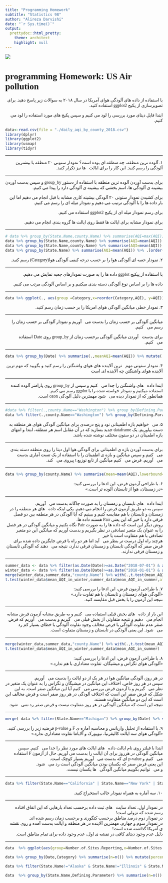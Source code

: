 ```yaml
---
title: "Programming Homework"
subtitle: "Statistics 98"
author: "Alireza Darvishi"
date: "`r Sys.time()`"
output:
  prettydoc::html_pretty:
    theme: architect
    highlight: null
---
```


<div align="center" font>
<img  src="images/im01.jpg"  align = 'center'>
</div>
<h1 dir="LTR"> 
<font face="chalkboard">
programming Homework: US Air pollution 
</font>
</h1>

<p dir="RTL"> 
<font face="b nazanin">
با استفاده از داده های آلودگی هوای آمریکا در سال ۲۰۱۸ به سوالات زیر پاسخ دهید.
برای تصویرسازی از پکیج ggplot2 استفاده کنید.
</font>
</p>

<p dir="RTL"> 
<font face="b kamran">
ابتدا فایل دیتای مورد بررسی را لود می کنیم و سپس پکیج های مورد استفاده را لود می کنیم.
</font>
</p>

```r
data<-read.csv(file = "./daily_aqi_by_county_2018.csv")
library(dplyr)
library(ggplot2)
library(usmap)
library(tidyr)
```


***
<p dir="RTL">
<font face="b nazanin">
۱. آلوده ترین منطقه، چه منطقه ای بوده است؟ نمودار ستونی ۲۰ منطقه با بیشترین آلودگی را رسم کنید.
این کار را برای ایالتها نیز تکرار کنید.
</font>
</p>

***

<p dir="RTL"> 
<font face="b kamran">
برای بدست آوردن آلوده ترین منطقه با استفاده از دستور group_by و سپس بدست آوردن بیشینه ی آلودگی ها، اسم بخشی که بیشینه ی آلودگی دارد را پیدا می کنیم.
</p>
<p dir="RTL">
برای کشیدن نمودار ستونی ۲۰ آلودگی بیشینه کاری مشابه با قبل انجام می دهیم اما این بار داده ها را با آلودگی ترتیب می دهیم و نمودار میله ای را رسم  می کنیم.
</p>
<p dir="RTL">
برای رسم نمودار میله ای از پکیج ggplot2 استفاده می کنیم.
</p>
<p dir="RTL">
برای نمودار مشابه برای ایالت ها فقط روی ایالت ها گروه بندی انجام می دهیم.
</font>
</p>
***
```r
# data %>% group_by(State.Name,county.Name) %>% summarise(AQI=max(AQI))
data %>% group_by(State.Name,county.Name) %>% summarise(AQI=mean(AQI)) %>% .[which.max(.$AQI),] %>% .[2] %>% print(.,max.levels=0)
data %>% group_by(State.Name,county.Name) %>% summarise(AQI=mean(AQI)) %>% .[order(.$AQI,decreasing = TRUE),] %>% .[1:20,] %>% ggplot(., aes(x=reorder((function (x) substr(x,1,10))(county.Name),-AQI), y=AQI)) +geom_bar(stat="identity",color="darkblue",fill="blue")+labs(x="county",title = "Top 20 counties in AQI")+theme(axis.text.x = element_text(angle=90))
data %>% group_by(State.Name) %>% summarise(AQI=mean(AQI)) %>% .[order(.$AQI,decreasing = TRUE),] %>% .[1:20,] %>% ggplot(., aes(x=reorder((function (x) substr(x,1,10))(State.Name),-AQI), y=AQI)) +geom_bar(stat="identity",color="darkblue",fill="blue")+labs(x="state",title = "Top 20 States in AQI")+theme(axis.text.x = element_text(angle=90))
```

<p dir="RTL">
<font face="b nazanin">
۲. نمودار جعبه ای آلودگی هوا را بر حسب درجه کیفی آلودگی هوا(Category) رسم کنید.
</font>
</p>
***
<p dir="RTL"> 
<font face="b kamran">
با استفاده از پیکیج ggplot داده ها را به صورت نمودارهای جعبه نمایش می دهیم.
</p>
<p dir="RTL">
داده ها  را بر اساس نوع آلودگی دسته بندی میکنیم و بر اساس آلودگی مرتب می کنیم.
</font>
</p>
***
```r
data %>% ggplot(., aes(group =Category,x=reorder(Category,AQI), y=AQI)) + geom_boxplot() +labs(x="Category",title = "Box plot for AQI Vs Category") + theme(axis.text.x = element_text(angle=7))
```

<p dir="RTL">
<font face="b nazanin">
۳. نمودار خطی میانگین آلودگی هوای امریکا را بر حسب زمان رسم کنید.
</font>
</p>

***
<p dir="RTL"> 
<font face="b kamran">
میانگین آلودگی بر حسب زمان را بدست میآوریم و نمودار آلودگی بر حسب زمان را رسم میکنیم.
</p>
<p dir="RTL">
برای بدستآوردن میانگین آلودگی برحسب زمان از group_by روی Date استفاده میکنیم.
</font>
</p>
***
```r
data %>% group_by(Date) %>% summarise(.,meanAQI=mean(AQI)) %>% mutate(.,Days=as.Date(Date)) %>% ggplot(.,aes(x=Days,y=meanAQI))+geom_point()+geom_line()
```



<p dir="RTL">
<font face="b nazanin">
۴. نمودار ستونی مهمترین آلاینده های هوای واشنگتن را رسم کنید و بگویید که مهم ترین آلاینده هوای واشنگتن چه آلاینده ای است
</font>
</p>

***
<p dir="RTL"> 
<font face="b kamran">
ابتدا دادههای واشنگتن را جدا میکنیم و سپس از group_by روی پارامتر آلوده کننده استفاده میکنیم و نمودار خواسته شده را با ggplot رسم می کنیم.
<br>
همانطور که از نمودار دیده میشود مهمترین دلیل آلودگی ozon است.
</p>
</font>

***
```r
#data %>% filter(.,county.Name=="Washington") %>% group_by(Defining.Parameter) %>% summarise(days=n()) %>% View()
data %>% filter(.,county.Name=="Washington") %>% group_by(Defining.Parameter) %>% ggplot(.,aes(x=Defining.Parameter))+geom_bar()+labs(y="number of occurrence",x="Defining parameter",title="column bar for Defining parmeter")
```


<p dir="RTL">
<font face="b nazanin">
۵. میخواهیم بازه اطمینانی نود و پنج درصدی برای میانگین آلودگی هوای هر منطقه به دست بیاوریم.
یک dataframe جدید بسازید که در آن مقابل اسم هر منطقه، ابتدا و انتهای بازه اطمینان در دو ستون مختلف نوشته شده باشد.
</font>
</p>

***
<p dir="RTL"> 
<font face="b kamran">
برای بدست آوردن بازه ی اطمینانی برای آلودگی هوا اول دیتا را روی منطقه دسته بندی میکنیم و سپس میانگین و بازه ی اطمینان را با استفاده از یک تست آماری بدست میآوریم. فرض میکنیم میانگین از تابع توزیع t پیروی میکند.
</p>
</font>

***
```r
data %>% group_by(county.Name) %>% summarise(mean=mean(AQI),lowerbound=t.test(AQI)$conf.int[1],upperbound=t.test(AQI)$conf.int[2])
```


<p dir="RTL">
<font face="b nazanin">
۶. با طراحی آزمون فرض، این ادعا را بررسی کنید:
<br>
«در زمستان، هوا از تابستان آلوده تر است.»
</font>
</p>

***
<p dir="RTL"> 
<font face="b kamran">
ابتدا دادههای تابستان و زمستان را به صورت جاگانه بدست میآوریم.
<br>
سپس به دو طریق آزمون فرض را انجام می دهیم. یکی اینکه دادههای هر منطقه را در زمستان و تابستان با هم مقایسه کنیم و ببینیم که آیا آلودگی در هر منطقه بین دو فصل فرقی دارد یا خیر که این یعنی Pair هستند داده ها.
<br>
روش دیگر این است که داده ها را به صورت Pair نگاه نکنیم و میانگین آلودگی در هر فصل را به عنوان یک متغیر تصادفی در نظر بگیریم و بدست آوریم که میانگین این دو متغیر تصادفی با هم متفاوت است یا خیر
<br>
هرچند راه اول درست تر بنظر میآید اما هر دو راه با فرض جایگزین داده شده برای فرض صفر که آلودگی تابستان و زمستان فرقی ندارد، نتیجه میدهند که آلودگی تابستان و زمستان فرقی ندارند.
</p>
</font>

***
```r
summer_data <- data %>% filter(as.Date(Date)>=as.Date("2018-07-01") & as.Date(Date)<as.Date("2018-10-01")) %>% group_by(county.Name) %>% summarise("mean_AQI_in_summer"=mean(AQI))
winter_data <- data %>% filter(as.Date(Date)>=as.Date("2018-01-01") & as.Date(Date)<as.Date("2019-04-01")) %>% group_by(county.Name) %>% summarise("mean_AQI_in_winter"=mean(AQI))
merge(winter_data,summer_data,"county.Name") %>% with(.,t.test(mean_AQI_in_winter,mean_AQI_in_summer,paired = TRUE,alternative = "greater"))
t.test(winter_data$mean_AQI_in_winter,summer_data$mean_AQI_in_summer,alternative = "greater")
```
<p dir="RTL">
<font face="b nazanin">
۷. با طراحی آزمون فرض، این ادعا را بررسی کنید:
<br>
«آلودگی هوای زمستان و تابستان با هم تفاوت دارد.»
<br>
نتیجه این آزمون را با بخش قبل مقایسه کنید.
</font>
</p>

***
<p dir="RTL"> 
<font face="b kamran">
این بار از دادههای بخش قبلی استفاده میکنیم و به طریق مشابه آزمون فرض مشابه انجام میدهیم و نتیجه متفاوتی از بخش قبلی میگیریم و بدست میآوریم که فرض صفر عدم تفاوت آلودگی با فرض مخالف وجود تفاوت آلودگی با خطای بسیار کم رد میشود. این یعنی آلودگی در تابستان و زمستان متفاوت است.
</p>
</font>

***
```r
merge(winter_data,summer_data,"county.Name") %>% with(.,t.test(mean_AQI_in_winter,mean_AQI_in_summer,paired = TRUE))
t.test(winter_data$mean_AQI_in_winter,summer_data$mean_AQI_in_summer)
```


<p dir="RTL">
<font face="b nazanin">
۸. با طراحی آزمون فرض، این ادعا را بررسی کنید:
<br>
«آلودگی هوای تگزاس و میشیگان، تفاوت معناداری با هم ندارد.»
</font>
</p>

***

<p dir="RTL"> 
<font face="b kamran">
در هر روز، آلودگی میانگین هوا در هر یک از دو ایالت را بدست میآوریم.
<br>
سپس در هر روز خاص، اختلاف این میانگین در میشیگان و تگزاس را به عنوان یک متغیر در نظر میگیریم و با آزمون فرض بررسی میکنیم آیا این میانگین صفر است. به این شکل که فرض صفر این است که اختلاف آلودگی در هر روز صفر است و فرض مخالف این است که این دو میانگین متفاوت هستند.
<br>
نتیجه این است که میانگین آلودگی در هر روز متفاوت نیست و فرض صفر رد نمیشود.
</p>
</font>

***
```r
merge( data %>% filter(State.Name=="Michigan") %>% group_by(Date) %>% summarise(mean_AQI_in_Michigans=mean(AQI)) , data %>% filter(State.Name=="Texas") %>% group_by(Date) %>% summarise(mean_AQI_in_Texas=mean(AQI)) ,"Date") %>% with(.,t.test(mean_AQI_in_Michigans,mean_AQI_in_Texas,paired = TRUE))
```

<p dir="RTL">
<font face="b nazanin">
۹. با استفاده از تحلیل واریانس و محاسبه آماره ی F و p-value فرضیه زیر را بررسی کنید.
<br>
«آلودگی هوای سه ایالت کالیفرنیا، نیویورک و آلاباما تفاوت معناداری ندارد.»
</font>
</p>

***

<p dir="RTL"> 
<font face="b kamran">
ابتدا با فیلتر روی نام ایالت دادههای ایالت های مورد نظر را جدا میکنیم. سپس میانگین آلودگی در هرروز برای آن ایالت را بدست می آوریم. حال از آزمون F استفاده میکنیم و p-value ای که بدست میآوریم بسیار کوچک است.
<br>
این یعنی فرض صفر که یکسان بودن میانگین آلودگی است رد میشود.
<br>
و میتوانیم بگوییم میانگین آلودگیها یکسان نیست.
</p>
</font>

***
```r
data %>% filter(State.Name=="California" | State.Name=="New York" | State.Name=="Alabama") %>% group_by(.,State.Name,Date) %>% summarise(mean_AQI=mean(AQI)) %>% aov(mean_AQI~State.Name,data=.) %>% summary(.)
```

<p dir="RTL">
<font face="b nazanin">
۱۰. سه آماره به همراه نمودار جالب استخراج کنید.
</font>
</p>

***

<p dir="RTL"> 
<font face="b kamran">
در نمودار اول، تعداد سایتهای ثبت داده برحسب تعداد بارهایی که این اتفاق افتاده رسم شده که نزولی است!
<br>
در نمودار دوم درصد مناطق برحسب کتگوری و برحسب زمان رسم شده اند.
<br>
در نمودار سوم و چهارم، مهمترین آلاینده در هر منطقه و ایالت بدست آمده و روی نقشه ی آمریکا گذاشته شده است!
<br>
دلیل عدم وجود دیتای کافی در نقشه ی اول، عدم وجود داده برای تمام مناطق است.
</p>
</font>

***
```r
data  %>% ggplot(aes(group=Number.of.Sites.Reporting,x=Number.of.Sites.Reporting))+geom_bar()+labs(x="Number of sites reportng", title = "Number of data vs number of sites reporting",y="Count of data")

data %>% group_by(Date,Category) %>% summarise(n=n()) %>% mutate(percentage=100*n/sum(n)) %>% ggplot(aes(fill=Category,x=as.Date(Date),y=percentage))+geom_area()+labs(x="Date",title = "Percentage of each Category in time")

data %>% filter(State.Name!="Alaska" & State.Name!="Illinois" & State.Name!="Louisiana" &State.Name!="Maryland" & State.Name!="Minnesota" & State.Name!="Missouri"&State.Name!="Virginia") %>% group_by(State.Name,county.Name,Defining.Parameter) %>% summarise(n=n()) %>%  mutate(most_important=Defining.Parameter[which.max(n)]) %>% summarise(most_important=most_important[1]) %>% ungroup() %>% rowwise() %>% mutate(fips=fips(State.Name)) %>% drop_na() %>% rowwise() %>% mutate(fips=fips(State.Name,county = county.Name)) %>% plot_usmap(data=.,values="most_important")

data  %>% group_by(State.Name,Defining.Parameter) %>% summarise(n=n()) %>%  mutate(most_important=Defining.Parameter[which.max(n)]) %>% summarise(most_important=most_important[1]) %>% ungroup() %>% rowwise() %>% mutate(fips=fips(State.Name)) %>% drop_na() %>% plot_usmap(data=.,values="most_important")
```



